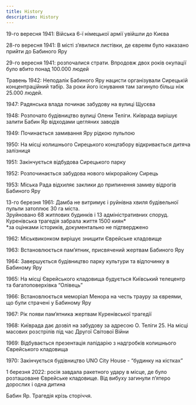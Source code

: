 ```yaml
---
title: History
description: History
---
```


19-го вересня 1941: Війська 6-ї німецької армії увійшли до Києва

28-го вересня 1941: В місті з’явилися листівки, де євреям було наказано прийти до Бабиного Яру

29-го вересня 1941: розпочалися страти. Впродовж двох років окупації було вбито понад 100.000 людей

Травень 1942: Неподалік Бабиного Яру нацисти організували Сирецькій концентраційний табір. За роки його існування там загинуло більш ніж 25.000 людей.

1947: Радянська влада починає забудову на вулиці Щусєва

1948: Розпочато будівництво вулиці Олени Теліги. Київрада вирішує залити Бабин Яр відходами цегляних заводів

1949: Починається замивання Яру рідкою пульпою

1950: На місці колишнього Сирецького концтабору відкривається дитяча залізниця

1951: Закінчується відбудова Сирецького парку

1952: Розпочинається забудова нового мікрорайону Сирець

1953: Міська Рада відхиляє заклики до припинення замиву відрогів Бабиного Яру

13-го березня 1961: Дамба не витримує і руйнівна хвиля будівельної пульпи затоплює 30 га міста. <br />
Зруйновано 68 житлових будинків і 13 адміністративних споруд. <br />
Куренівська трагедія забрала життя 1500 киян* <br />
*за оцінками істориків, документально не підтверджено <br />

1962: Міськвиконком вирішує знищити Єврейське кладовище

1963: Встановлюється пам’ятник, присвячений жертвам Бабиного Яру

1964: Завершується будівництво парку культури та відпочинку в Бабиному Яру

1965: На місці Єврейського кладовища будується Київський телецентр та багатоповерхівка “Олівець”

1966: Встановлюється меморіал Менора на честь трауру за євреями, що були страчені у Бабиному Яру

1967: Рік появи пам’ятника жертвам Куренівської трагедії

1968: Київрада дає дозвіл на забудову за адресою О. Теліги 25. На місці масових розстрілів під час Другої Світової Війни

1969: Відбувається презентація лапідарію з надгробків колишнього Єврейського кладовища

1970: Закінчується будівництво UNO City House - “будинку на кістках”

1 березня 2022: росія завдала ракетного удару в місце, де було розташоване Єврейське кладовище. Від вибуху загинули п’ятеро дорослих і одна дитина

Бабин Яр. Трагедія крізь сторіччя.
